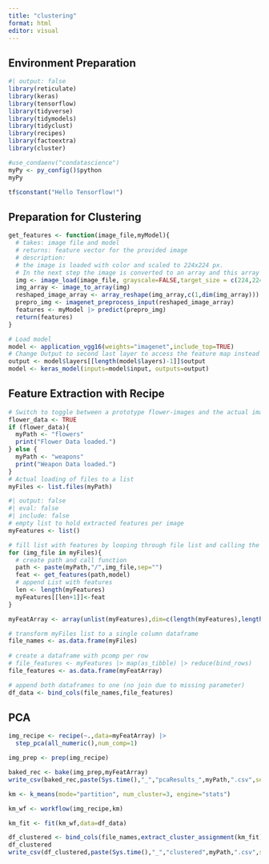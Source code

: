 ```yaml
---
title: "clustering"
format: html
editor: visual
---
```


## Environment Preparation

```r
#| output: false
library(reticulate)
library(keras)
library(tensorflow)
library(tidyverse)
library(tidymodels)
library(tidyclust)
library(recipes)
library(factoextra)
library(cluster)
```

```r
#use_condaenv("condatascience")
myPy <- py_config()$python
myPy
```

```r
tf$constant("Hello Tensorflow!")
```

## Preparation for Clustering

```r
get_features <- function(image_file,myModel){
  # takes: image file and model
  # returns: feature vector for the provided image
  # description:
  # the image is loaded with color and scaled to 224x224 px.
  # In the next step the image is converted to an array and this array is prepared for prediction on the provided model
  img <- image_load(image_file, grayscale=FALSE,target_size = c(224,224))
  img_array <- image_to_array(img)
  reshaped_image_array <- array_reshape(img_array,c(1,dim(img_array)))
  prepro_img <- imagenet_preprocess_input(reshaped_image_array)
  features <- myModel |> predict(prepro_img)
  return(features)
}
```

```r
# Load model
model <- application_vgg16(weights="imagenet",include_top=TRUE)
# Change Output to second last layer to access the feature map instead of classification result.
output <- model$layers[[length(model$layers)-1]]$output
model <- keras_model(inputs=model$input, outputs=output)
```

## Feature Extraction with Recipe


```r
# Switch to toggle between a prototype flower-images and the actual images to be clustered
flower_data <- TRUE
if (flower_data){
  myPath <- "flowers"
  print("Flower Data loaded.")
} else {
  myPath <- "weapons"
  print("Weapon Data loaded.")
}
# Actual loading of files to a list
myFiles <- list.files(myPath)
```

```r
#| output: false
#| eval: false
#| include: false
# empty list to hold extracted features per image
myFeatures <- list()

# fill list with features by looping through file list and calling the function get_features
for (img_file in myFiles){
  # create path and call function
  path <- paste(myPath,"/",img_file,sep="")
  feat <- get_features(path,model)
  # append List with features
  len <- length(myFeatures)
  myFeatures[[len+1]]<-feat
}

myFeatArray <- array(unlist(myFeatures),dim=c(length(myFeatures),length(myFeatures[[1]])))
```

```r
# transform myFiles list to a single column dataframe
file_names <- as.data.frame(myFiles)
  
# create a dataframe with pcomp per row
# file_features <- myFeatures |> map(as_tibble) |> reduce(bind_rows)
file_features <- as.data.frame(myFeatArray)

# append both dataframes to one (no join due to missing parameter)
df_data <- bind_cols(file_names,file_features)
```


## PCA

```r
img_recipe <- recipe(~.,data=myFeatArray) |>
  step_pca(all_numeric(),num_comp=1)
```

```r
img_prep <- prep(img_recipe)
```

```r
baked_rec <- bake(img_prep,myFeatArray)
write_csv(baked_rec,paste(Sys.time(),"_","pcaResults_",myPath,".csv",sep=""))
```

```r
km <- k_means(mode="partition", num_cluster=3, engine="stats")
```


```r
km_wf <- workflow(img_recipe,km)
```

```r
km_fit <- fit(km_wf,data=df_data)
```

```r
df_clustered <- bind_cols(file_names,extract_cluster_assignment(km_fit))
df_clustered
write_csv(df_clustered,paste(Sys.time(),"_","clustered",myPath,".csv",sep=""))
```